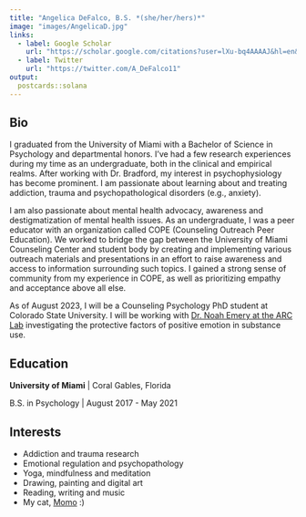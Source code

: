 ```yaml
---
title: "Angelica DeFalco, B.S. *(she/her/hers)*"
image: "images/AngelicaD.jpg"
links:
  - label: Google Scholar
    url: "https://scholar.google.com/citations?user=lXu-bq4AAAAJ&hl=en&oi=ao"
  - label: Twitter
    url: "https://twitter.com/A_DeFalco11"
output:
  postcards::solana
---
```


## Bio

I graduated from the University of Miami with a Bachelor of Science in Psychology and departmental honors. I've had a few research experiences during my time as an undergraduate, both in the clinical and empirical realms. After working with Dr. Bradford, my interest in psychophysiology has become prominent. I am passionate about learning about and treating addiction, trauma and psychopathological disorders (e.g., anxiety). 

I am also passionate about mental health advocacy, awareness and destigmatization of mental health issues. As an undergraduate, I was a peer educator with an organization called COPE (Counseling Outreach Peer Education). We worked to bridge the gap between the University of Miami Counseling Center and student body  by creating and implementing various outreach materials and presentations in an effort to raise awareness and access to information surrounding such topics. I gained a strong sense of community from my experience in COPE, as well as prioritizing empathy and acceptance above all else.

As of August 2023, I will be a Counseling Psychology PhD student at Colorado State University. I will be working with [Dr. Noah Emery at the ARC Lab](https://psychlabs.colostate.edu/emery/) investigating the protective factors of positive emotion in substance use.

## Education

**University of Miami** | Coral Gables, Florida

B.S. in Psychology | August 2017 - May 2021

## Interests

* Addiction and trauma research
* Emotional regulation and psychopathology
* Yoga, mindfulness and meditation
* Drawing, painting and digital art
* Reading, writing and music
* My cat, [Momo](MomoD.html) :)